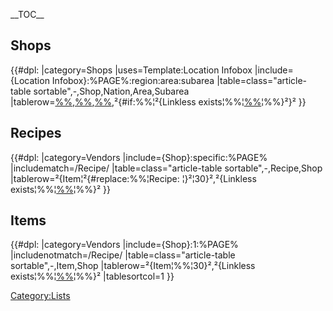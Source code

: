 {{CustomTabs
|tab1 = Overview
|tab2 = List
}}
__TOC__
==Shops==
{{#dpl:
|category=Shops
|uses=Template:Location Infobox
|include={Location Infobox}:%PAGE%:region:area:subarea
|table=class="article-table sortable",-,Shop,Nation,Area,Subarea
|tablerow=[[%%]],[[%%]],[[%%]],²{#if:%%¦²{Linkless exists¦%%¦[[%%]]¦%%}²}²
}}

==Recipes==
{{#dpl:
|category=Vendors
|include={Shop}:specific:%PAGE%
|includematch=/Recipe/
|table=class="article-table sortable",-,Recipe,Shop
|tablerow=²{Item¦²{#replace:%%¦Recipe: ¦}²¦30}²,²{Linkless exists¦%%¦[[%%]]¦%%}²
}}

==Items==
{{#dpl:
|category=Vendors
|include={Shop}:1:%PAGE%
|includenotmatch=/Recipe/
|table=class="article-table sortable",-,Item,Shop
|tablerow=²{Item¦%%¦30}²,²{Linkless exists¦%%¦[[%%]]¦%%}²
|tablesortcol=1
}}

[[Category:Lists]]